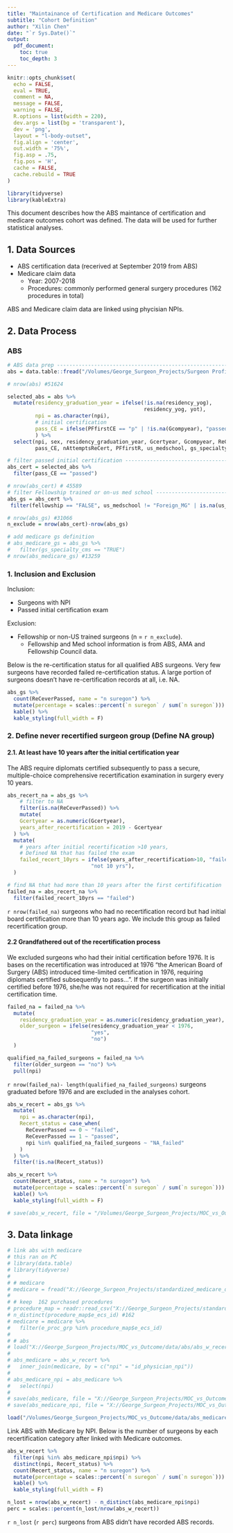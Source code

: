 ```yaml
---
title: "Maintainance of Certification and Medicare Outcomes"
subtitle: "Cohort Definition"
author: "Xilin Chen"
date: "`r Sys.Date()`"
output:
  pdf_document:
    toc: true
    toc_depth: 3
---
```


```r
knitr::opts_chunk$set(
  echo = FALSE,
  eval = TRUE,
  comment = NA,
  message = FALSE,
  warning = FALSE,
  R.options = list(width = 220),
  dev.args = list(bg = 'transparent'),
  dev = 'png',
  layout = "l-body-outset",
  fig.align = 'center',
  out.width = '75%',
  fig.asp = .75,
  fig.pos = 'H',
  cache = FALSE, 
  cache.rebuild = TRUE
)

library(tidyverse)
library(kableExtra)
```

This document describes how the ABS maintance of certification and medicare outcomes cohort was defined. The data will be used for further statistical analyses.

## 1. Data Sources

- ABS certification data (recerived at September 2019 from ABS)
- Medicare claim data
  - Year: 2007-2018
  - Procedures: commonly performed general surgery procedures (162 procedures in total)
  
ABS and Medicare claim data are linked using phycisian NPIs.

## 2. Data Process

### ABS
  

```r
# ABS data prep -----------------------------------------------------------
abs = data.table::fread("/Volumes/George_Surgeon_Projects/Surgeon Profile data/abs_with_npi.csv")

# nrow(abs) #51624
```


```r
selected_abs = abs %>% 
  mutate(residency_graduation_year = ifelse(!is.na(residency_yog),
                                            residency_yog, yot),
         npi = as.character(npi),
         # initial certification
         pass_CE = ifelse(PFfirstCE == "p" | !is.na(Gcompyear), "passed", "failed")
         ) %>% 
  select(npi, sex, residency_graduation_year, Gcertyear, Gcompyear, ReCeverPassed,
         pass_CE, nAttemptsReCert, PFfirstR, us_medschool, gs_specialty_cms, fellowship) 

# filter passed initial certification -----------------------------------------------------------
abs_cert = selected_abs %>% 
  filter(pass_CE == "passed")

# nrow(abs_cert) # 45589
# filter Fellowship trained or on-us med school -----------------------------------------------------------
abs_gs = abs_cert %>% 
 filter(fellowship == "FALSE", us_medschool != "Foreign_MG" | is.na(us_medschool))

# nrow(abs_gs) #31066
n_exclude = nrow(abs_cert)-nrow(abs_gs)

# add medicare gs definition
# abs_medicare_gs = abs_gs %>% 
#   filter(gs_specialty_cms == "TRUE")
# nrow(abs_medicare_gs) #13259

```

### 1. Inclusion and Exclusion

Inclusion: 
 
  - Surgeons with NPI
  - Passed initial certification exam

Exclusion: 
 
  - Fellowship or non-US trained surgeons (n = `r n_exclude`). 
    - Fellowship and Med school information is from ABS, AMA and Fellowship Council data.
  
Below is the re-certification status for all qualified ABS surgeons. Very few surgeons have recorded failed re-certification status.  A large portion of surgeons doesn't have re-certification records at all, i.e. NA.

```r
abs_gs %>%
  count(ReCeverPassed, name = "n suregon") %>%
  mutate(percentage = scales::percent(`n suregon` / sum(`n suregon`))) %>% 
  kable() %>% 
  kable_styling(full_width = F)
```

### 2. Define never recertified surgeon group (Define NA group)

#### 2.1. At least have 10 years after the initial certification year

The ABS require diplomats certified subsequently to pass a secure, multiple-choice comprehensive recertification examination in surgery every 10 years.

```r
abs_recert_na = abs_gs %>%
    # filter to NA 
    filter(is.na(ReCeverPassed)) %>%
    mutate(
    Gcertyear = as.numeric(Gcertyear),
    years_after_recertification = 2019 - Gcertyear
  ) %>% 
  mutate(
    # years after initial recertification >10 years,
    # Defined NA that has failed the exam
    failed_recert_10yrs = ifelse(years_after_recertification>10, "failed",
                           "not 10 yrs"),
  )

# find NA that had more than 10 years after the first certifification
failed_na = abs_recert_na %>% 
  filter(failed_recert_10yrs == "failed") 


```

`r nrow(failed_na)` surgeons who had no recertification record but had initial board certification more than 10 years ago. We include this group as failed recertification group.

#### 2.2 Grandfathered out of the recertification process

We excluded surgeons who had their initial certification before 1976. It is bases on the recertification was introduced at 1976 "the American Board of Surgery (ABS) introduced time-limited certification in 1976, requiring diplomats certified subsequently to pass...". If the surgeon was initially certified before 1976, she/he was not required for recertification at the initial certification time.

```r
failed_na = failed_na %>%
  mutate(
    residency_graduation_year = as.numeric(residency_graduation_year),
    older_surgeon = ifelse(residency_graduation_year < 1976,
                           "yes",
                           "no")
  )

qualified_na_failed_surgeons = failed_na %>%
  filter(older_surgeon == "no") %>%
  pull(npi)
```

`r nrow(failed_na)- length(qualified_na_failed_surgeons)` surgeons graduated before 1976 and are excluded in the analyses cohort.

```r
abs_w_recert = abs_gs %>%
  mutate(
    npi = as.character(npi),
    Recert_status = case_when(
      ReCeverPassed == 0 ~ "failed",
      ReCeverPassed == 1 ~ "passed",
      npi %in% qualified_na_failed_surgeons ~ "NA_failed"
    )
  ) %>%
  filter(!is.na(Recert_status))

abs_w_recert %>%
  count(Recert_status, name = "n suregon") %>%
  mutate(percentage = scales::percent(`n suregon` / sum(`n suregon`))) %>%
  kable() %>%
  kable_styling(full_width = F)

# save(abs_w_recert, file = "/Volumes/George_Surgeon_Projects/MOC_vs_Outcome/data/abs/abs_w_recert.rdata")
```



## 3. Data linkage

```r
# link abs with medicare
# this ran on PC
# library(data.table)
# library(tidyverse)
# 
# # medicare
# medicare = fread("X://George_Surgeon_Projects/standardized_medicare_data_using_R/analytic/full_data/analytic_selected_vars.csv")
# 
# # keep  162 purchased procedures
# procedure_map = readr::read_csv("X://George_Surgeon_Projects/standardized_medicare_data_using_R/input/all_purchasesd_ECS.csv")
# n_distinct(procedure_map$e_ecs_id) #162
# medicare = medicare %>% 
#   filter(e_proc_grp %in% procedure_map$e_ecs_id)
# 
# # abs
# load("X://George_Surgeon_Projects/MOC_vs_Outcome/data/abs/abs_w_recert.rdata")
# 
# abs_medicare = abs_w_recert %>%
#   inner_join(medicare, by = c("npi" = "id_physician_npi"))
# 
# abs_medicare_npi = abs_medicare %>%
#   select(npi)
# 
# save(abs_medicare, file = "X://George_Surgeon_Projects/MOC_vs_Outcome/data/abs_medicare_4_13.rdata")
# save(abs_medicare_npi, file = "X://George_Surgeon_Projects/MOC_vs_Outcome/data/abs_medicare_npi_4_13.rdata")
```


```r
load("/Volumes/George_Surgeon_Projects/MOC_vs_Outcome/data/abs_medicare_npi_4_13.rdata")
```


Link ABS with Medicare by NPI. Below is the number of surgeons by each recertification category after linked with Medicare outcomes.

```r
abs_w_recert %>%
  filter(npi %in% abs_medicare_npi$npi) %>%
  distinct(npi, Recert_status) %>%
  count(Recert_status, name = "n suregon") %>%
  mutate(percentage = scales::percent(`n suregon` / sum(`n suregon`))) %>%
  kable() %>%
  kable_styling(full_width = F)

n_lost = nrow(abs_w_recert) - n_distinct(abs_medicare_npi$npi)
perc = scales::percent(n_lost/nrow(abs_w_recert))
```


`r n_lost` (`r perc`) surgeons from ABS didn't have recorded ABS records.







